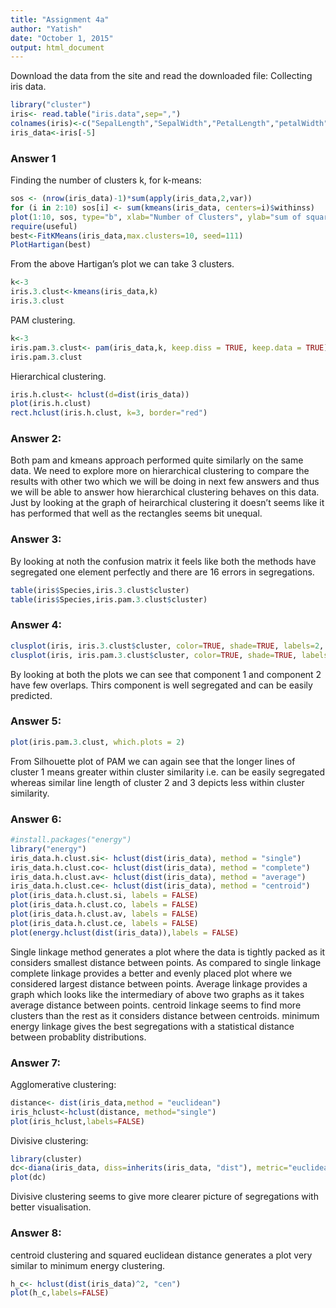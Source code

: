 ```yaml
---
title: "Assignment 4a"
author: "Yatish"
date: "October 1, 2015"
output: html_document
---
```


Download the data from the site and read the downloaded file:
Collecting iris data.
```r
library("cluster")
iris<- read.table("iris.data",sep=",")
colnames(iris)<-c("SepalLength","SepalWidth","PetalLength","petalWidth","Species")
iris_data<-iris[-5]
```

### Answer 1
Finding the number of clusters k, for k-means:
```r
sos <- (nrow(iris_data)-1)*sum(apply(iris_data,2,var))
for (i in 2:10) sos[i] <- sum(kmeans(iris_data, centers=i)$withinss)
plot(1:10, sos, type="b", xlab="Number of Clusters", ylab="sum of squares")
require(useful)
best<-FitKMeans(iris_data,max.clusters=10, seed=111) 
PlotHartigan(best)
```

From the above Hartigan's plot we can take 3 clusters.

```r
k<-3
iris.3.clust<-kmeans(iris_data,k)
iris.3.clust
```

PAM clustering.
```r

k<-3
iris.pam.3.clust<- pam(iris_data,k, keep.diss = TRUE, keep.data = TRUE)
iris.pam.3.clust
```

Hierarchical clustering.
```r
iris.h.clust<- hclust(d=dist(iris_data))
plot(iris.h.clust)
rect.hclust(iris.h.clust, k=3, border="red")
```

### Answer 2:
Both pam and kmeans approach performed quite similarly on the same data. We need to explore more on hierarchical clustering to compare the results with other two which we will be doing in next few answers and thus we will be able to answer how hierarchical clustering behaves on this data.
Just by looking at the graph of heirarchical clustering it doesn't seems like it has performed that well as the rectangles seems bit unequal.

### Answer 3:
By looking at noth the confusion matrix it feels like both the methods have segregated one element perfectly and there are 16 errors in segregations.
```r
table(iris$Species,iris.3.clust$cluster)
table(iris$Species,iris.pam.3.clust$cluster)
```

### Answer 4:

```r
clusplot(iris, iris.3.clust$cluster, color=TRUE, shade=TRUE, labels=2, lines=0)
clusplot(iris, iris.pam.3.clust$cluster, color=TRUE, shade=TRUE, labels=2, lines=0)
```
By looking at both the plots we can see that component 1 and component 2 have few overlaps. Thirs component is well segregated and can be easily predicted.

### Answer 5:

```r
plot(iris.pam.3.clust, which.plots = 2)
```
From Silhouette plot of PAM we can again see that the longer lines of cluster 1 means greater within cluster similarity i.e. can be easily segregated whereas similar line length of cluster 2 and 3 depicts less within cluster similarity.

### Answer 6:

```r
#install.packages("energy")
library("energy")
iris_data.h.clust.si<- hclust(dist(iris_data), method = "single")
iris_data.h.clust.co<- hclust(dist(iris_data), method = "complete")
iris_data.h.clust.av<- hclust(dist(iris_data), method = "average")
iris_data.h.clust.ce<- hclust(dist(iris_data), method = "centroid")
plot(iris_data.h.clust.si, labels = FALSE)
plot(iris_data.h.clust.co, labels = FALSE)
plot(iris_data.h.clust.av, labels = FALSE)
plot(iris_data.h.clust.ce, labels = FALSE)
plot(energy.hclust(dist(iris_data)),labels = FALSE)
```

Single linkage method generates a plot where the data is tightly packed as it considers smallest distance between points.
As compared to single linkage complete linkage provides a better and evenly placed plot where we considered largest distance between points.
Average linkage provides a graph which looks like the intermediary of above two graphs as it takes average distance between points.
centroid linkage seems to find more clusters than the rest as it considers distance between centroids.
minimum energy linkage gives the best segregations with a statistical distance between probablity distributions.

### Answer 7:
Agglomerative clustering:
```r
distance<- dist(iris_data,method = "euclidean") 
iris_hclust<-hclust(distance, method="single")
plot(iris_hclust,labels=FALSE)
```

Divisive clustering:
```r
library(cluster)
dc<-diana(iris_data, diss=inherits(iris_data, "dist"), metric="euclidean")
plot(dc)
```

Divisive clustering seems to give more clearer picture of segregations with better visualisation.

### Answer 8:
centroid clustering and squared euclidean distance generates a plot very similar to minimum energy clustering.
```r
h_c<- hclust(dist(iris_data)^2, "cen")
plot(h_c,labels=FALSE)
```

